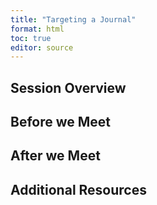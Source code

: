```yaml
---
title: "Targeting a Journal"
format: html
toc: true
editor: source
---
```

## Session Overview

## Before we Meet

## After we Meet

## Additional Resources
